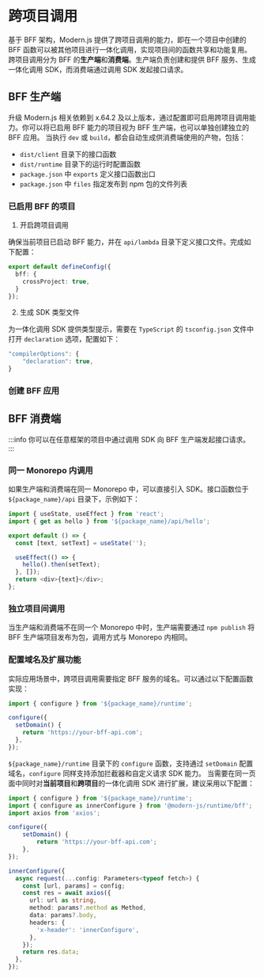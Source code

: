 
# 跨项目调用

基于 BFF 架构，Modern.js 提供了跨项目调用的能力，即在一个项目中创建的 BFF 函数可以被其他项目进行一体化调用，实现项目间的函数共享和功能复用。
跨项目调用分为 BFF 的**生产端**和**消费端**。生产端负责创建和提供 BFF 服务、生成一体化调用 SDK，而消费端通过调用 SDK 发起接口请求。

## BFF 生产端

升级 Modern.js 相关依赖到 x.64.2 及以上版本，通过配置即可启用跨项目调用能力。你可以将已启用 BFF 能力的项目视为 BFF 生产端，也可以单独创建独立的 BFF 应用。
当执行 `dev` 或 `build`，都会自动生成供消费端使用的产物，包括：
- `dist/client` 目录下的接口函数
- `dist/runtime` 目录下的运行时配置函数
- `package.json` 中 `exports` 定义接口函数出口
- `package.json` 中 `files` 指定发布到 npm 包的文件列表

### 已启用 BFF 的项目

1. 开启跨项目调用

确保当前项目已启动 BFF 能力，并在 `api/lambda` 目录下定义接口文件。完成如下配置：

```ts title="modern.config.ts"
export default defineConfig({
  bff: {
    crossProject: true,
  }
});
```


2. 生成 SDK 类型文件

为一体化调用 SDK 提供类型提示，需要在 `TypeScript` 的 `tsconfig.json` 文件中打开 `declaration` 选项，配置如下：

```ts title="tsconfig.json"
"compilerOptions": {
    "declaration": true,
}
```

### 创建 BFF 应用


<CreateApi/>

## BFF 消费端

:::info
你可以在任意框架的项目中通过调用 SDK 向 BFF 生产端发起接口请求。
:::

### 同一 Monorepo 内调用

如果生产端和消费端在同一 Monorepo 中，可以直接引入 SDK。接口函数位于 `${package_name}/api` 目录下，示例如下：

```ts title="src/routes/page.tsx"
import { useState, useEffect } from 'react';
import { get as hello } from '${package_name}/api/hello';

export default () => {
  const [text, setText] = useState('');

  useEffect(() => {
    hello().then(setText);
  }, []);
  return <div>{text}</div>;
};
```

### 独立项目间调用

当生产端和消费端不在同一个 Monorepo 中时，生产端需要通过 `npm publish` 将 BFF 生产端项目发布为包，调用方式与 Monorepo 内相同。

### 配置域名及扩展功能

实际应用场景中，跨项目调用需要指定 BFF 服务的域名。可以通过以下配置函数实现：

```ts title="src/routes/page.tsx"
import { configure } from '${package_name}/runtime';

configure({
  setDomain() {
    return 'https://your-bff-api.com';
  },
});
```

`${package_name}/runtime` 目录下的 `configure` 函数，支持通过 `setDomain` 配置域名，`configure` 同样支持添加拦截器和自定义请求 SDK 能力。
当需要在同一页面中同时对**当前项目**和**跨项目**的一体化调用 SDK 进行扩展，建议采用以下配置：

```ts title="src/routes/page.tsx"
import { configure } from '${package_name}/runtime';
import { configure as innerConfigure } from '@modern-js/runtime/bff';
import axios from 'axios';

configure({
    setDomain() {
        return 'https://your-bff-api.com';
    },
});

innerConfigure({
  async request(...config: Parameters<typeof fetch>) {
    const [url, params] = config;
    const res = await axios({
      url: url as string,
      method: params?.method as Method,
      data: params?.body,
      headers: {
        'x-header': 'innerConfigure',
      },
    });
    return res.data;
  },
});


```

